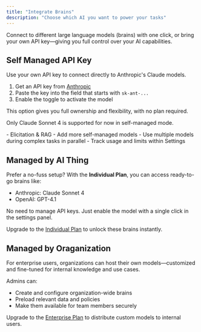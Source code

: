```yaml
---
title: "Integrate Brains"
description: "Choose which AI you want to power your tasks"
---
```


<Card title=" " img="/images/integrate-brains.png">
  Connect to different large language models (brains) with one click, or bring your own API key—giving you full control over your AI capabilities.
  <Card title="Get Started" href="quickstart" horizontal arrow="true"></Card>
</Card>

## Self Managed API Key

Use your own API key to connect directly to Anthropic's Claude models.

1. Get an API key from [Anthropic](https://docs.anthropic.com/claude/reference/getting-started-with-the-api)
2. Paste the key into the field that starts with `sk-ant-...`
3. Enable the toggle to activate the model

This option gives you full ownership and flexibility, with no plan required.

<Info>Only Claude Sonnet 4 is supported for now in self-managed mode.</Info>

<Card title="Coming Soon" icon="stars">
  - Elicitation & RAG  
  - Add more self-managed models
  - Use multiple models during complex tasks in parallel 
  - Track usage and limits within Settings
</Card>

## Managed by AI Thing

Prefer a no-fuss setup? With the **Individual Plan**, you can access ready-to-go brains like:

- Anthropic: Claude Sonnet 4  
- OpenAI: GPT-4.1  

No need to manage API keys. Just enable the model with a single click in the settings panel.

<Note>Upgrade to the [Individual Plan](/plans#individual) to unlock these brains instantly.</Note>

## Managed by Oraganization 

For enterprise users, organizations can host their own models—customized and fine-tuned for internal knowledge and use cases.

Admins can:

- Create and configure organization-wide brains
- Preload relevant data and policies
- Make them available for team members securely

<Tip>Upgrade to the [Enterprise Plan](/plans#enterprise) to distribute custom models to internal users.</Tip>

<Card title="Get Started" href="quickstart" horizontal arrow="true"></Card>
